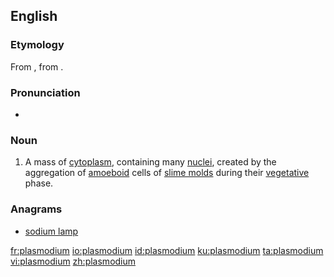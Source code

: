 {{also|Plasmodium}}
==English==
{{wikipedia}}

===Etymology===
From {{etyl|de|en}} {{m|de|Plasmodium}}, from {{etyl|la|en}} {{m|la|plasma}}.

===Pronunciation===
* {{a|UK}} {{IPA|/plazˈməʊdɪəm/|lang=en}}

===Noun===
{{en-noun|plasmodia}}

# {{lb|en|biology}} A mass of [[cytoplasm]], containing many [[nucleus|nuclei]], created by the aggregation of [[amoeboid]] cells of [[slime mold]]s during their [[vegetative]] phase.

===Anagrams===
* [[sodium lamp#English|sodium lamp]]

[[fr:plasmodium]]
[[io:plasmodium]]
[[id:plasmodium]]
[[ku:plasmodium]]
[[ta:plasmodium]]
[[vi:plasmodium]]
[[zh:plasmodium]]